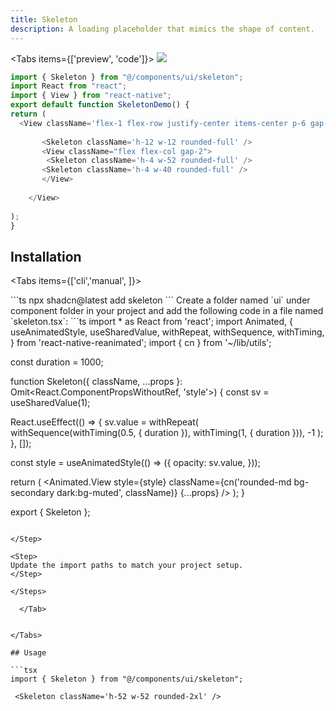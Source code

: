 ```yaml
---
title: Skeleton
description: A loading placeholder that mimics the shape of content.
---
```





<Tabs items={['preview', 'code']}>
  <Tab value="preview">
    ![](./preview/skeleton.png)
  </Tab>
  <Tab value="code">
  ```ts
  import { Skeleton } from "@/components/ui/skeleton";
import React from "react";
import { View } from "react-native";
export default function SkeletonDemo() {
  return (
    <View className='flex-1 flex-row justify-center items-center p-6 gap-5 bg-white'>
     
         <Skeleton className='h-12 w-12 rounded-full' />
         <View className="flex flex-col gap-2">
          <Skeleton className='h-4 w-52 rounded-full' />
         <Skeleton className='h-4 w-40 rounded-full' />
         </View>
       
      </View>
    
  );
}
```
  </Tab>
</Tabs>




## Installation

<Tabs items={['cli','manual', ]}>
 
  <Tab value="cli">
  ```ts
npx shadcn@latest add skeleton
```
  </Tab>
  <Tab value="manual">
   
<Steps>



<Step>
Create a folder named `ui` under component folder in your project and add the following code in a file named `skeleton.tsx`:
```ts
import * as React from 'react';
import Animated, {
  useAnimatedStyle,
  useSharedValue,
  withRepeat,
  withSequence,
  withTiming,
} from 'react-native-reanimated';
import { cn } from '~/lib/utils';

const duration = 1000;

function Skeleton({
  className,
  ...props
}: Omit<React.ComponentPropsWithoutRef<typeof Animated.View>, 'style'>) {
  const sv = useSharedValue(1);

  React.useEffect(() => {
    sv.value = withRepeat(
      withSequence(withTiming(0.5, { duration }), withTiming(1, { duration })),
      -1
    );
  }, []);

  const style = useAnimatedStyle(() => ({
    opacity: sv.value,
  }));

  return (
    <Animated.View
      style={style}
      className={cn('rounded-md bg-secondary dark:bg-muted', className)}
      {...props}
    />
  );
}

export { Skeleton };



```

</Step>

<Step>
Update the import paths to match your project setup.
</Step>

</Steps>
  
  </Tab>


</Tabs>

## Usage

```tsx
import { Skeleton } from "@/components/ui/skeleton";
```
```tsx
 <Skeleton className='h-52 w-52 rounded-2xl' />
```

